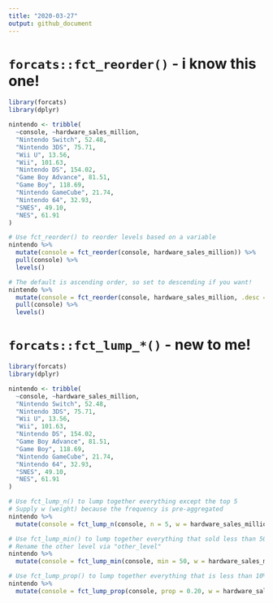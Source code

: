 ```yaml
---
title: "2020-03-27"
output: github_document
---
```


# `forcats::fct_reorder()` - i know this one!

```r
library(forcats)
library(dplyr)

nintendo <- tribble(
  ~console, ~hardware_sales_million,
  "Nintendo Switch", 52.48,
  "Nintendo 3DS", 75.71,
  "Wii U", 13.56,
  "Wii", 101.63,
  "Nintendo DS", 154.02,
  "Game Boy Advance", 81.51,
  "Game Boy", 118.69,
  "Nintendo GameCube", 21.74,
  "Nintendo 64", 32.93,
  "SNES", 49.10,
  "NES", 61.91
)

# Use fct_reorder() to reorder levels based on a variable
nintendo %>%
  mutate(console = fct_reorder(console, hardware_sales_million)) %>%
  pull(console) %>%
  levels()

# The default is ascending order, so set to descending if you want!
nintendo %>%
  mutate(console = fct_reorder(console, hardware_sales_million, .desc = TRUE)) %>%
  pull(console) %>%
  levels()
```

# `forcats::fct_lump_*()` - new to me!

```r
library(forcats)
library(dplyr)

nintendo <- tribble(
  ~console, ~hardware_sales_million,
  "Nintendo Switch", 52.48,
  "Nintendo 3DS", 75.71,
  "Wii U", 13.56,
  "Wii", 101.63,
  "Nintendo DS", 154.02,
  "Game Boy Advance", 81.51,
  "Game Boy", 118.69,
  "Nintendo GameCube", 21.74,
  "Nintendo 64", 32.93,
  "SNES", 49.10,
  "NES", 61.91
)

# Use fct_lump_n() to lump together everything except the top 5
# Supply w (weight) because the frequency is pre-aggregated
nintendo %>%
  mutate(console = fct_lump_n(console, n = 5, w = hardware_sales_million))

# Use fct_lump_min() to lump together everything that sold less than 50 million units
# Rename the other level via "other_level"
nintendo %>%
  mutate(console = fct_lump_min(console, min = 50, w = hardware_sales_million, other_level = "Other Consoles"))

# Use fct_lump_prop() to lump together everything that is less than 10% of total sales 
nintendo %>%
  mutate(console = fct_lump_prop(console, prop = 0.20, w = hardware_sales_million))
```
